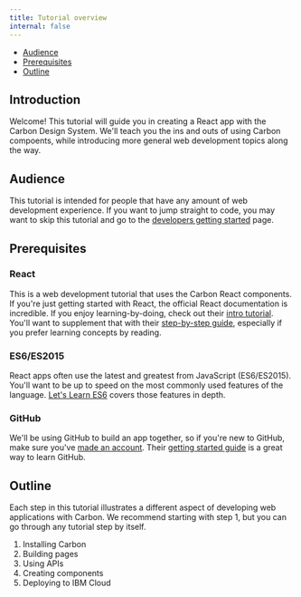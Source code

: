 ```yaml
---
title: Tutorial overview
internal: false
---
```


<AnchorLinks>

- [Audience](#audience)
- [Prerequisites](#prerequisites)
- [Outline](#outline)

</AnchorLinks>

## Introduction

Welcome! This tutorial will guide you in creating a React app with the Carbon Design System. We'll teach you the ins and outs of using Carbon compoents, while introducing more general web development topics along the way.

## Audience

This tutorial is intended for people that have any amount of web development experience. If you want to jump straight to code, you may want to skip this tutorial and go to the [developers getting started](/getting-started/developers) page.

## Prerequisites

### React

This is a web development tutorial that uses the Carbon React components. If you're just getting started with React, the official React documentation is incredible. If you enjoy learning-by-doing, check out their [intro tutorial](https://reactjs.org/tutorial/tutorial.html). You'll want to supplement that with their [step-by-step guide](https://reactjs.org/docs/hello-world.html), especially if you prefer learning concepts by reading.

### ES6/ES2015

React apps often use the latest and greatest from JavaScript (ES6/ES2015). You'll want to be up to speed on the most commonly used features of the language. [Let's Learn ES6](https://www.youtube.com/playlist?list=PL57atfCFqj2h5fpdZD-doGEIs0NZxeJTX) covers those features in depth.

### GitHub

We'll be using GitHub to build an app together, so if you're new to GitHub, make sure you've [made an account](https://github.com/join). Their [getting started guide](https://guides.github.com/activities/hello-world) is a great way to learn GitHub.

## Outline

Each step in this tutorial illustrates a different aspect of developing web applications with Carbon. We recommend starting with step 1, but you can go through any tutorial step by itself.

1. Installing Carbon
1. Building pages
1. Using APIs
1. Creating components
1. Deploying to IBM Cloud
